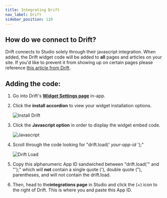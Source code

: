 ```yaml
---
title: Integrating Drift
nav_label: Drift
sidebar_position: 110
---
```


## How do we connect to Drift?

Drift connects to Studio solely through their javascript integration. When added, the Drift widget code will be added
to **all** pages and articles on your site. If you'd like to prevent it from showing up on certain pages please
reference [this article from Drift](https://gethelp.drift.com/hc/en-us/articles/360019348894-How-to-Set-Up-and-Manage-The-Display-Settings-of-Your-Widget#h_01ET1N8BNC07D3BYR0V34ACY83).

## Adding the code:

1. Go into Drift's **[Widget Settings page](https://app.drift.com/settings2/widget)** in-app.
2. Click the **install accordion** to view your widget installation options.

   ![Install Drift](/assets/studio/Drift__Settings_2021-03-09_at_7.28.38_PM.jpg)

3. Click the **Javascript option** in order to display the widget embed code.

   ![Javascript](/assets/studio/Drift__Settings_2021-03-09_at_7.30.41_PM.jpg)

4. Scroll through the code looking for "drift.load(' *your-app-id* ');"

   ![Drift Load](/assets/studio/Screen_Recording_2021-03-09_at_07.31.59_PM.gif)

5. Copy this alphanumeric App ID sandwiched between "drift.load('" and "');" which will **not** contain a single
   quote ('), double quote ("), parentheses, and will not contain the drift.load.
6. Then, head to the**integrations page** in Studio and click the (+) icon to the right of Drift. This is where you and
   paste this App ID.
